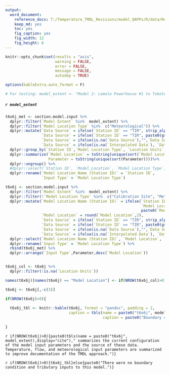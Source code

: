 ```yaml
---
output: 
  word_document:
    reference_docx: T:/Temperature_TMDL_Revisions/model_QAPPs/R/data/Report_Template.docx
    keep_md: yes
    toc: yes
    fig_caption: yes
    fig_width: 12
    fig_height: 6
---
```


```r

knitr::opts_chunk$set(results = "asis",
                      warning = FALSE,
                      error = FALSE,
                      message = FALSE,
                      autodep = TRUE)

options(kableExtra.auto_format = F)

# For testing: model_extent <- "Model 2: Lemolo Powerhouse #1 to Toketee Reservoir"


```

##### `r model_extent`

```r

t6x6j_met <- section.model.input %>% 
  dplyr::filter(`Model Extent` %in%  model_extent) %>% 
  dplyr::filter(`Model Location Type` %in%  c("Meteorological")) %>% 
  dplyr::mutate(`Data Source` = ifelse(`Station ID` == "TIR", strip_alpha(`Data Source`), `Data Source`),
                `Data Source` = ifelse(`Station ID` == "TIR", paste0(gsub(",.*$", "", `Data Source`)," (",stringi::stri_sub(`Data Source`,-4),")"), `Data Source`),
                `Data Source` = ifelse(is.na(`Data Source`),"",`Data Source`),
                `Data Source` = ifelse(is.na(`Interpolated Data`), `Data Source`,paste0("Derived data. ",`Data Source`))) %>% 
  dplyr::group_by(`Station ID`,`Model Location Type`, `Location Units`, `Data Source`,Note) %>% 
  dplyr::summarize(`Model Location` = toString(unique(sort(`Model Location`))),
                   Parameter = toString(unique(sort(Parameter))))%>% 
  dplyr::ungroup() %>% 
  #dplyr::select(`Station ID`, `Model_Location`, `Model Location Type`, Parameter, `Data Source`, Note) %>% 
  dplyr::rename(`Model Location Name (Station ID)` = `Station ID`,
                `Input Type` = `Model Location Type`)

t6x6j <- section.model.input %>% 
  dplyr::filter(`Model Extent` %in%  model_extent) %>% 
  dplyr::filter(!`Model Location Type` %in%  c("Calibration Site", "Meteorological")) %>% 
  dplyr::mutate(`Model Location Name (Station ID)` = ifelse(`Station ID` == "No Station ID or unknown" | is.na(`Station ID`),
                                                            `Model Location Name`,
                                                            paste0(`Model Location Name`, " (", `Station ID`, ")")),
                `Model Location` = round(`Model Location`,2),
                `Data Source` = ifelse(`Station ID` == "TIR", strip_alpha(`Data Source`), `Data Source`),
                `Data Source` = ifelse(`Station ID` == "TIR", paste0(gsub(",.*$", "", `Data Source`)," (",stringi::stri_sub(`Data Source`,-4),")"), `Data Source`),
                `Data Source` = ifelse(is.na(`Data Source`),"",`Data Source`),
                `Data Source` = ifelse(is.na(`Interpolated Data`), `Data Source`, paste0("Derived data. ",`Data Source`))) %>%   
  dplyr::select(`Model Location Name (Station ID)`, `Model Location`, `Location Units`, `Model Location Type`, `Parameter`, `Data Source`, Note) %>%
  dplyr::rename(`Input Type` = `Model Location Type`) %>% 
  rbind(t6x6j_met) %>% 
  dplyr::arrange(`Input Type`,Parameter,desc(`Model Location`))


t6x6j_col <- t6x6j %>% 
  dplyr::filter(!is.na(`Location Units`))

names(t6x6j)[names(t6x6j) == "Model Location"] <- if(NROW(t6x6j_col)>0){paste0("Model Location (",unique(t6x6j_col$`Location Units`),")")}else{paste0("Model Location")}

t6x6j <- t6x6j[,-c(3)]

if(NROW(t6x6j)>0){
  
  t6x6j_tbl <- knitr::kable(t6x6j, format = "pandoc", padding = 2,
                            caption = tbls(name = paste0("t6x6j", model_extent),
                                           caption = paste0("Boundary condition and tributary inputs to the existing ", model_extent, ".")))
  
}

```
`r if(NROW(t6x6j)>0){paste0(tbls(name = paste0("t6x6j", model_extent),display="cite")," summarizes the current configuration of the model input parameters and the source of these data. Temperature, flow, and meteorological input parameters are summarized to improve documentation of the TMDL approach.")}`

`r if(NROW(t6x6j)>0){t6x6j_tbl}else{paste0("There were no boundary condition and tributary inputs to this model.")}`